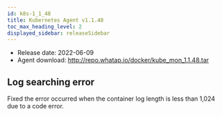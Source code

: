 ```yaml
---
id: k8s-1_1_48
title: Kubernetes Agent v1.1.48
toc_max_heading_level: 2
displayed_sidebar: releaseSidebar
---
```



- Release date: 2022-06-09
- Agent download: http://repo.whatap.io/docker/kube_mon_1.1.48.tar

## Log searching error

Fixed the error occurred when the container log length is less than 1,024 due to a code error. 
